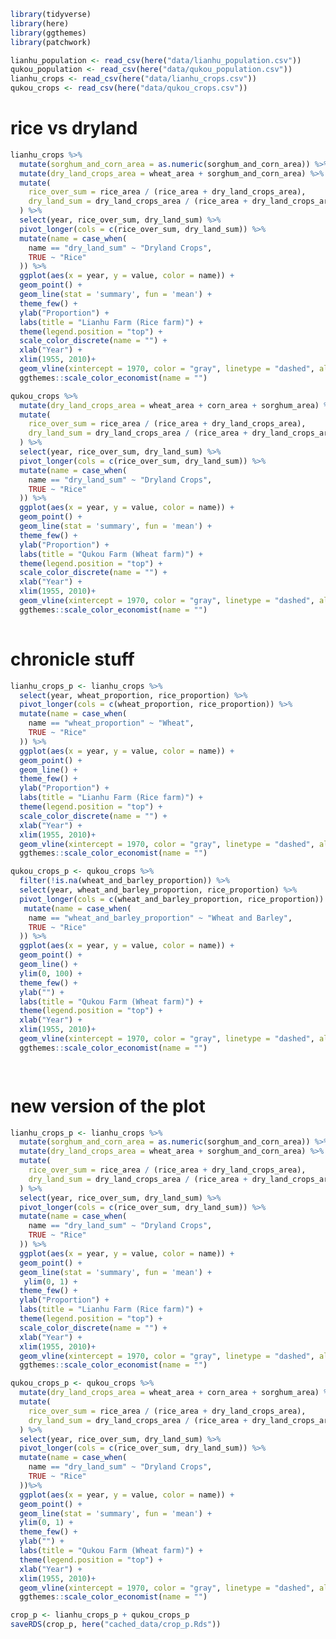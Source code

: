 ```r
library(tidyverse)
library(here)
library(ggthemes)
library(patchwork)

lianhu_population <- read_csv(here("data/lianhu_population.csv"))
qukou_population <- read_csv(here("data/qukou_population.csv"))
lianhu_crops <- read_csv(here("data/lianhu_crops.csv"))
qukou_crops <- read_csv(here("data/qukou_crops.csv"))
```

# rice vs dryland

```r
lianhu_crops %>% 
  mutate(sorghum_and_corn_area = as.numeric(sorghum_and_corn_area)) %>% 
  mutate(dry_land_crops_area = wheat_area + sorghum_and_corn_area) %>% 
  mutate(
    rice_over_sum = rice_area / (rice_area + dry_land_crops_area),
    dry_land_sum = dry_land_crops_area / (rice_area + dry_land_crops_area)
  ) %>% 
  select(year, rice_over_sum, dry_land_sum) %>% 
  pivot_longer(cols = c(rice_over_sum, dry_land_sum)) %>% 
  mutate(name = case_when(
    name == "dry_land_sum" ~ "Dryland Crops", 
    TRUE ~ "Rice"
  )) %>% 
  ggplot(aes(x = year, y = value, color = name)) + 
  geom_point() +
  geom_line(stat = 'summary', fun = 'mean') + 
  theme_few() +
  ylab("Proportion") + 
  labs(title = "Lianhu Farm (Rice farm)") + 
  theme(legend.position = "top") + 
  scale_color_discrete(name = "") + 
  xlab("Year") + 
  xlim(1955, 2010)+
  geom_vline(xintercept = 1970, color = "gray", linetype = "dashed", alpha = .7) + 
  ggthemes::scale_color_economist(name = "")
```

```r
qukou_crops %>% 
  mutate(dry_land_crops_area = wheat_area + corn_area + sorghum_area) %>% 
  mutate(
    rice_over_sum = rice_area / (rice_area + dry_land_crops_area),
    dry_land_sum = dry_land_crops_area / (rice_area + dry_land_crops_area)
  ) %>% 
  select(year, rice_over_sum, dry_land_sum) %>% 
  pivot_longer(cols = c(rice_over_sum, dry_land_sum)) %>% 
  mutate(name = case_when(
    name == "dry_land_sum" ~ "Dryland Crops", 
    TRUE ~ "Rice"
  )) %>% 
  ggplot(aes(x = year, y = value, color = name)) + 
  geom_point() +
  geom_line(stat = 'summary', fun = 'mean') + 
  theme_few() +
  ylab("Proportion") + 
  labs(title = "Qukou Farm (Wheat farm)") + 
  theme(legend.position = "top") + 
  scale_color_discrete(name = "") + 
  xlab("Year") + 
  xlim(1955, 2010)+
  geom_vline(xintercept = 1970, color = "gray", linetype = "dashed", alpha = .7) + 
  ggthemes::scale_color_economist(name = "")
  
```




# chronicle stuff 

```r
lianhu_crops_p <- lianhu_crops %>% 
  select(year, wheat_proportion, rice_proportion) %>% 
  pivot_longer(cols = c(wheat_proportion, rice_proportion)) %>% 
  mutate(name = case_when(
    name == "wheat_proportion" ~ "Wheat", 
    TRUE ~ "Rice"
  )) %>% 
  ggplot(aes(x = year, y = value, color = name)) + 
  geom_point() + 
  geom_line() + 
  theme_few() +
  ylab("Proportion") + 
  labs(title = "Lianhu Farm (Rice farm)") + 
  theme(legend.position = "top") + 
  scale_color_discrete(name = "") + 
  xlab("Year") + 
  xlim(1955, 2010)+
  geom_vline(xintercept = 1970, color = "gray", linetype = "dashed", alpha = .7) + 
  ggthemes::scale_color_economist(name = "")

qukou_crops_p <- qukou_crops %>% 
  filter(!is.na(wheat_and_barley_proportion)) %>% 
  select(year, wheat_and_barley_proportion, rice_proportion) %>% 
  pivot_longer(cols = c(wheat_and_barley_proportion, rice_proportion)) %>% 
   mutate(name = case_when(
    name == "wheat_and_barley_proportion" ~ "Wheat and Barley", 
    TRUE ~ "Rice"
  )) %>% 
  ggplot(aes(x = year, y = value, color = name)) + 
  geom_point() + 
  geom_line() + 
  ylim(0, 100) +
  theme_few() +
  ylab("") + 
  labs(title = "Qukou Farm (Wheat farm)") + 
  theme(legend.position = "top") + 
  xlab("Year") + 
  xlim(1955, 2010)+
  geom_vline(xintercept = 1970, color = "gray", linetype = "dashed", alpha = .7) + 
  ggthemes::scale_color_economist(name = "")

  
```

# new version of the plot 

```r
lianhu_crops_p <- lianhu_crops %>% 
  mutate(sorghum_and_corn_area = as.numeric(sorghum_and_corn_area)) %>% 
  mutate(dry_land_crops_area = wheat_area + sorghum_and_corn_area) %>% 
  mutate(
    rice_over_sum = rice_area / (rice_area + dry_land_crops_area),
    dry_land_sum = dry_land_crops_area / (rice_area + dry_land_crops_area)
  ) %>% 
  select(year, rice_over_sum, dry_land_sum) %>% 
  pivot_longer(cols = c(rice_over_sum, dry_land_sum)) %>% 
  mutate(name = case_when(
    name == "dry_land_sum" ~ "Dryland Crops", 
    TRUE ~ "Rice"
  )) %>% 
  ggplot(aes(x = year, y = value, color = name)) + 
  geom_point() + 
  geom_line(stat = 'summary', fun = 'mean') + 
   ylim(0, 1) +
  theme_few() +
  ylab("Proportion") + 
  labs(title = "Lianhu Farm (Rice farm)") + 
  theme(legend.position = "top") + 
  scale_color_discrete(name = "") + 
  xlab("Year") + 
  xlim(1955, 2010)+
  geom_vline(xintercept = 1970, color = "gray", linetype = "dashed", alpha = .7) + 
  ggthemes::scale_color_economist(name = "")

qukou_crops_p <- qukou_crops %>% 
  mutate(dry_land_crops_area = wheat_area + corn_area + sorghum_area) %>% 
  mutate(
    rice_over_sum = rice_area / (rice_area + dry_land_crops_area),
    dry_land_sum = dry_land_crops_area / (rice_area + dry_land_crops_area)
  ) %>% 
  select(year, rice_over_sum, dry_land_sum) %>% 
  pivot_longer(cols = c(rice_over_sum, dry_land_sum)) %>% 
  mutate(name = case_when(
    name == "dry_land_sum" ~ "Dryland Crops", 
    TRUE ~ "Rice"
  ))%>% 
  ggplot(aes(x = year, y = value, color = name)) + 
  geom_point() + 
  geom_line(stat = 'summary', fun = 'mean') + 
  ylim(0, 1) +
  theme_few() +
  ylab("") + 
  labs(title = "Qukou Farm (Wheat farm)") + 
  theme(legend.position = "top") + 
  xlab("Year") + 
  xlim(1955, 2010)+
  geom_vline(xintercept = 1970, color = "gray", linetype = "dashed", alpha = .7) + 
  ggthemes::scale_color_economist(name = "")
```



```r
crop_p <- lianhu_crops_p + qukou_crops_p 
saveRDS(crop_p, here("cached_data/crop_p.Rds"))
```